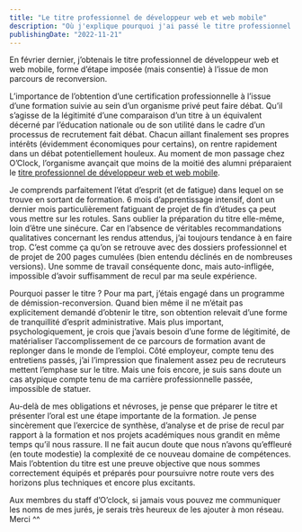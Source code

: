 ```yaml
---
title: "Le titre professionnel de développeur web et web mobile"
description: "Où j'explique pourquoi j'ai passé le titre professionnel de développeur web et web mobile"
publishingDate: "2022-11-21"
---
```


En février dernier, j’obtenais le titre professionnel de développeur web et web mobile, forme d’étape imposée (mais consentie) à l’issue de mon parcours de reconversion.

L’importance de l’obtention d’une certification professionnelle à l’issue d’une formation suivie au sein d’un organisme privé peut faire débat.
Qu’il s’agisse de la légitimité d’une comparaison d’un titre à un équivalent décerné par l’éducation nationale ou de son utilité dans le cadre d’un processus de recrutement fait débat. Chacun aillant finalement ses propres intérêts (évidemment économiques pour certains), on rentre rapidement dans un débat potentiellement houleux.
Au moment de mon passage chez O’Clock, l’organisme avançait que moins de la moitié des alumni préparaient le [titre professionnel de développeur web et web mobile](https://www.francecompetences.fr/recherche/rncp/31114/).

Je comprends parfaitement l’état d’esprit (et de fatigue) dans lequel on se trouve en sortant de formation. 6 mois d’apprentissage intensif, dont un dernier mois particulièrement fatiguant de projet de fin d’études ça peut vous mettre sur les rotules. Sans oublier la préparation du titre elle-même, loin d’être une sinécure.
Car en l’absence de véritables recommandations qualitatives concernant les rendus attendus, j’ai toujours tendance à en faire trop. C’est comme ça qu’on se retrouve avec des dossiers professionnel et de projet de 200 pages cumulées (bien entendu déclinés en de nombreuses versions). Une somme de travail conséquente donc, mais auto-infligée, impossible d’avoir suffisamment de recul par ma seule expérience.

Pourquoi passer le titre ? Pour ma part, j’étais engagé dans un programme de démission-reconversion. Quand bien même il ne m’était pas explicitement demandé d’obtenir le titre, son obtention relevait d’une forme de tranquillité d’esprit administrative. Mais plus important, psychologiquement, je crois que j’avais besoin d’une forme de légitimité, de matérialiser l’accomplissement de ce parcours de formation avant de replonger dans le monde de l’emploi. Côté employeur, compte tenu des entretiens passés, j’ai l’impression que finalement assez peu de recruteurs mettent l’emphase sur le titre. Mais une fois encore, je suis sans doute un cas atypique compte tenu de ma carrière professionnelle passée, impossible de statuer.

Au-delà de mes obligations et névroses, je pense que préparer le titre et présenter l’oral est une étape importante de la formation. Je pense sincèrement que l’exercice de synthèse, d’analyse et de prise de recul par rapport à la formation et nos projets académiques nous grandit en même temps qu’il nous rassure. Il ne fait aucun doute que nous n’avons qu’effleuré (en toute modestie) la complexité de ce nouveau domaine de compétences. Mais l’obtention du titre est une preuve objective que nous sommes correctement équipés et préparés pour poursuivre notre route vers des horizons plus techniques et encore plus excitants.

Aux membres du staff d’O’clock, si jamais vous pouvez me communiquer les noms de mes jurés, je serais très heureux de les ajouter à mon réseau. Merci ^^